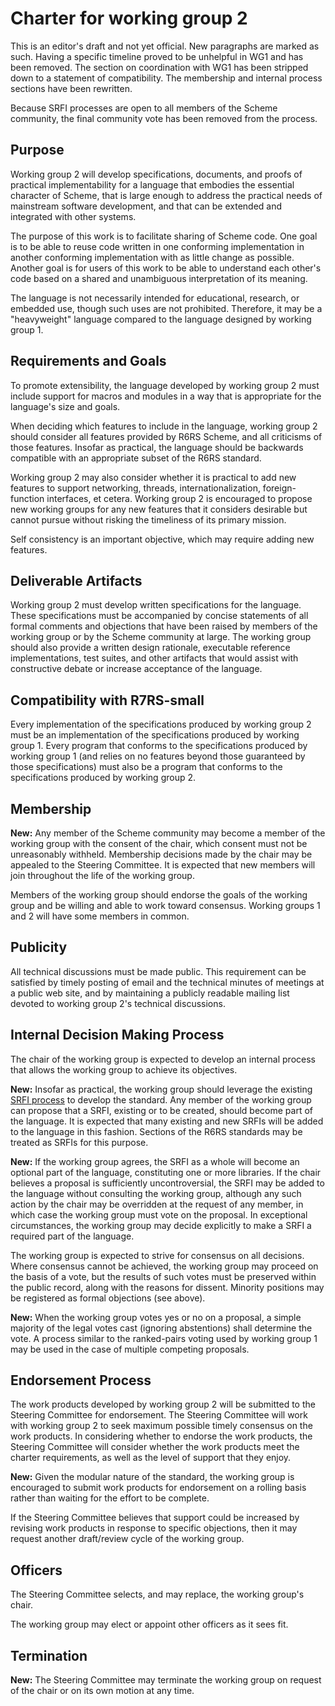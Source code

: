 = Charter for working group 2 =

This is an editor's draft and not yet official.  New paragraphs
are marked as such.  Having a specific timeline proved to be
unhelpful in WG1 and has been removed.  The section on coordination
with WG1 has been stripped down to a statement of compatibility.
The membership and internal process sections have been rewritten.

Because SRFI processes are open to all members of the Scheme
community, the final community vote has been removed from the process.

== Purpose ==

Working group 2 will develop specifications, documents, and
proofs of practical implementability for a language that embodies
the essential character of Scheme, that is large enough to address
the practical needs of mainstream software development, and that
can be extended and integrated with other systems.

The purpose of this work is to facilitate sharing of Scheme code.
One goal is to be able to reuse code written in one conforming
implementation in another conforming implementation with as little
change as possible. Another goal is for users of this work to be
able to understand each other's code based on a shared and
unambiguous interpretation of its meaning.

The language is not necessarily intended for educational, research,
or embedded use, though such uses are not prohibited.  Therefore,
it may be a "heavyweight" language compared to the language
designed by working group 1.

== Requirements and Goals ==

To promote extensibility, the language developed by working group 2
must include support for macros and modules in a way that is
appropriate for the language's size and goals.

When deciding which features to include in the language, working
group 2 should consider all features provided by R6RS Scheme, and
all criticisms of those features.  Insofar as practical, the
language should be backwards compatible with an appropriate
subset of the R6RS standard.

Working group 2 may also consider whether it is practical to add
new features to support networking, threads, internationalization,
foreign-function interfaces, et cetera. Working group 2 is
encouraged to propose new working groups for any new features
that it considers desirable but cannot pursue without risking
the timeliness of its primary mission.

Self consistency is an important objective, which may require
adding new features.

== Deliverable Artifacts ==

Working group 2 must develop written specifications for the
language. These specifications must be accompanied by concise
statements of all formal comments and objections that have been
raised by members of the working group or by the Scheme community
at large. The working group should also provide a written design
rationale, executable reference implementations, test suites, and
other artifacts that would assist with constructive debate or
increase acceptance of the language.

== Compatibility with R7RS-small ==

Every implementation of the specifications produced by working group 2
must be an implementation of the specifications produced by working
group 1. Every program that conforms to the specifications produced
by working group 1 (and relies on no features beyond those guaranteed
by those specifications) must also be a program that conforms to the
specifications produced by working group 2.


== Membership ==

'''New:'''
Any member of the Scheme community may become a member of the working
group with the consent of the chair, which consent must not be unreasonably
withheld.  Membership decisions made by the chair may be appealed
to the Steering Committee.  It is expected that new members will join
throughout the life of the working group.

Members of the working group should endorse the goals of the
working group and be willing and able to work toward consensus.
Working groups 1 and 2 will have some members in common.

== Publicity ==

All technical discussions must be made public. This requirement
can be satisfied by timely posting of email and the technical
minutes of meetings at a public web site, and by maintaining
a publicly readable mailing list devoted to working group 2's
technical discussions.

== Internal Decision Making Process ==

The chair of the working group is expected to develop an
internal process that allows the working group to achieve
its objectives.

'''New:'''
Insofar as practical, the working group should leverage the
existing [[http://srfi.schemers.org/srfi-process.html|SRFI process]]
to develop the standard.  Any member of the working
group can propose that a SRFI, existing or to be created, should
become part of the language.  It is expected that many existing
and new SRFIs will be added to the language in this fashion.
Sections of the R6RS standards may be treated as SRFIs for this
purpose.

'''New:'''
If the working group agrees, the SRFI as a whole will become
an optional part of the language, constituting one or more
libraries.  If the chair believes a proposal is sufficiently
uncontroversial, the SRFI may be added to the language without
consulting the working group, although any such action by the
chair may be overridden at the request of any member, in which
case the working group must vote on the proposal.  In
exceptional circumstances, the working group may decide
explicitly to make a SRFI a required part of the language.

The working group is expected to strive for consensus on all
decisions. Where consensus cannot be achieved, the working
group may proceed on the basis of a vote, but the results of
such votes must be preserved within the public record, along
with the reasons for dissent. Minority positions may be
registered as formal objections (see above).

'''New:'''
When the working group votes yes or no on a proposal, a simple
majority of the legal votes cast (ignoring abstentions) shall
determine the vote.  A process similar to the ranked-pairs
voting used by working group 1 may be used in the case of multiple
competing proposals.

== Endorsement Process ==

The work products developed by working group 2 will be submitted
to the Steering Committee for endorsement. The Steering Committee
will work with working group 2 to seek maximum possible timely
consensus on the work products. In considering whether to endorse
the work products, the Steering Committee will consider whether
the work products meet the charter requirements, as well as the
level of support that they enjoy.

'''New:'''
Given the modular nature of the standard, the working group is
encouraged to submit work products for endorsement on a rolling basis
rather than waiting for the effort to be complete.

If the Steering Committee believes that support could be increased
by revising work products in response to specific objections, then
it may request another draft/review cycle of the working group.

== Officers ==

The Steering Committee selects, and may replace, the working group's chair.

The working group may elect or appoint other officers as it sees fit.

== Termination ==

'''New:'''
The Steering Committee may terminate the working group on request of the
chair or on its own motion at any time.

